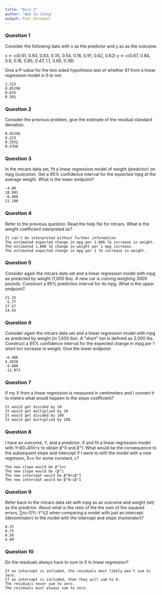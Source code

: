 ```yaml
---
title: "Quiz 2"
author: "Amy Su Jiang"
output: html_document
---
```


### Question 1

Consider the following data with x as the predictor and y as as the outcome.

x <- c(0.61, 0.93, 0.83, 0.35, 0.54, 0.16, 0.91, 0.62, 0.62)
y <- c(0.67, 0.84, 0.6, 0.18, 0.85, 0.47, 1.1, 0.65, 0.36)

Give a P-value for the two sided hypothesis test of whether β1 from a linear regression model is 0 or not.

    2.325
    0.05296
    0.025
    0.391

### Question 2

Consider the previous problem, give the estimate of the residual standard deviation.

    0.05296
    0.223
    0.3552
    0.4358

### Question 3

In the mtcars data set, fit a linear regression model of weight (predictor) on mpg (outcome). Get a 95% confidence interval for the expected mpg at the average weight. What is the lower endpoint?

    -4.00
    18.991
    -6.486
    21.190

### Question 4

Refer to the previous question. Read the help file for mtcars. What is the weight coefficient interpreted as?

    It can't be interpreted without further information
    The estimated expected change in mpg per 1,000 lb increase in weight.
    The estimated 1,000 lb change in weight per 1 mpg increase.
    The estimated expected change in mpg per 1 lb increase in weight.

### Question 5

Consider again the mtcars data set and a linear regression model with mpg as predicted by weight (1,000 lbs). A new car is coming weighing 3000 pounds. Construct a 95% prediction interval for its mpg. What is the upper endpoint?

    21.25
    -5.77
    27.57
    14.93

### Question 6

Consider again the mtcars data set and a linear regression model with mpg as predicted by weight (in 1,000 lbs). A “short” ton is defined as 2,000 lbs. Construct a 95% confidence interval for the expected change in mpg per 1 short ton increase in weight. Give the lower endpoint.

    -6.486
    4.2026
    -9.000
    -12.973

### Question 7

If my X from a linear regression is measured in centimeters and I convert it to meters what would happen to the slope coefficient?

    It would get divided by 10
    It would get multiplied by 10
    It would get divided by 100
    It would get multiplied by 100.

### Question 8

I have an outcome, Y, and a predictor, X and fit a linear regression model with Y=β0+β1X+ϵ to obtain β^0 and β^1. What would be the consequence to the subsequent slope and intercept if I were to refit the model with a new regressor, X+c for some constant, c?

    The new slope would be β^1+c
    The new slope would be cβ^1
    The new intercept would be β^0+cβ^1
    The new intercept would be β^0−cβ^1

### Question 9

Refer back to the mtcars data set with mpg as an outcome and weight (wt) as the predictor. About what is the ratio of the the sum of the squared errors, ∑ni=1(Yi−Y^i)2 when comparing a model with just an intercept (denominator) to the model with the intercept and slope (numerator)?

    0.25
    0.75
    0.50
    4.00

### Question 10

Do the residuals always have to sum to 0 in linear regression?

    If an intercept is included, the residuals most likely won't sum to zero.
    If an intercept is included, then they will sum to 0.
    The residuals never sum to zero.
    The residuals must always sum to zero.
